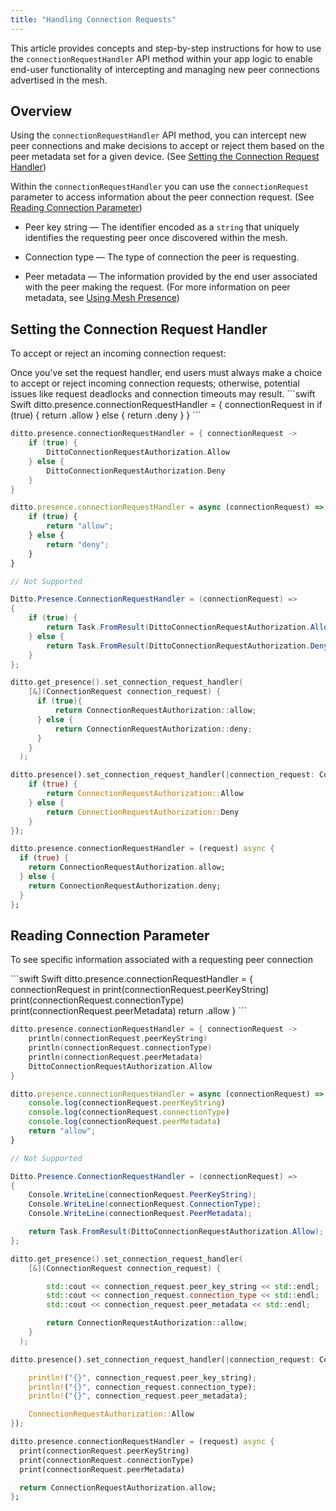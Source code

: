 ```yaml
---
title: "Handling Connection Requests"
---
```


This article provides concepts and step-by-step instructions for how to use the `connectionRequestHandler` API method within your app logic to enable end-user functionality of intercepting and managing new peer connections advertised in the mesh.

## Overview

Using the `connectionRequestHandler` API method, you can intercept new peer connections and make decisions to accept or reject them based on the peer metadata set for a given device. (See [Setting the Connection Request Handler](#setting-the-connection-request-handler))

Within the `connectionRequestHandler` you can use the `connectionRequest` parameter to access information about the peer connection request. (See [Reading Connection Parameter](#reading-connection-parameter))

- Peer key string — The identifier encoded as a `string` that uniquely identifies the requesting peer once discovered within the mesh.

- Connection type — The type of connection the peer is requesting.

- Peer metadata — The information provided by the end user associated with the peer making the request. (For more information on peer metadata, see [Using Mesh Presence](./using-mesh-presence))

## Setting the Connection Request Handler

To accept or reject an incoming connection request:

<Info>
Once you've set the request handler, end users must always make a choice to accept or reject incoming connection requests; otherwise, potential issues like request deadlocks and connection timeouts may result.
</Info>

<CodeGroup>
```swift Swift
ditto.presence.connectionRequestHandler = { connectionRequest in
    if (true) {
        return .allow
    } else {
        return .deny
    }
}
```

```kotlin Kotlin
ditto.presence.connectionRequestHandler = { connectionRequest ->
    if (true) {
        DittoConnectionRequestAuthorization.Allow
    } else {
        DittoConnectionRequestAuthorization.Deny
    }
}
```

```javascript JS
ditto.presence.connectionRequestHandler = async (connectionRequest) => {
    if (true) {
        return "allow";
    } else {
        return "deny";
    }
}
```

```java Java
// Not Supported
```

```csharp C#
Ditto.Presence.ConnectionRequestHandler = (connectionRequest) =>
{
    if (true) {
        return Task.FromResult(DittoConnectionRequestAuthorization.Allow);
    } else {
        return Task.FromResult(DittoConnectionRequestAuthorization.Deny);
    }
};
```

```cpp C++
ditto.get_presence().set_connection_request_handler(
    [&](ConnectionRequest connection_request) {
      if (true){
          return ConnectionRequestAuthorization::allow;
      } else {
          return ConnectionRequestAuthorization::deny;
      }
    }
  );
```

```rust Rust
ditto.presence().set_connection_request_handler(|connection_request: ConnectionRequest| {
    if (true) {
        return ConnectionRequestAuthorization::Allow
    } else {
        return ConnectionRequestAuthorization::Deny
    }
});
```

```dart Dart
ditto.presence.connectionRequestHandler = (request) async {
  if (true) {
    return ConnectionRequestAuthorization.allow;
  } else {
    return ConnectionRequestAuthorization.deny;
  }
};
```
</CodeGroup>

## Reading Connection Parameter

To see specific information associated with a requesting peer connection

<CodeGroup>
```swift Swift
ditto.presence.connectionRequestHandler = { connectionRequest in
    print(connectionRequest.peerKeyString)
    print(connectionRequest.connectionType)
    print(connectionRequest.peerMetadata)
    return .allow
}
```

```kotlin Kotlin
ditto.presence.connectionRequestHandler = { connectionRequest ->
    println(connectionRequest.peerKeyString)
    println(connectionRequest.connectionType)
    println(connectionRequest.peerMetadata)
    DittoConnectionRequestAuthorization.Allow
}
```

```javascript JS
ditto.presence.connectionRequestHandler = async (connectionRequest) => {
    console.log(connectionRequest.peerKeyString)
    console.log(connectionRequest.connectionType)
    console.log(connectionRequest.peerMetadata)
    return "allow";
}
```

```java Java
// Not Supported
```

```csharp C#
Ditto.Presence.ConnectionRequestHandler = (connectionRequest) =>
{
    Console.WriteLine(connectionRequest.PeerKeyString);
    Console.WriteLine(connectionRequest.ConnectionType);
    Console.WriteLine(connectionRequest.PeerMetadata);

    return Task.FromResult(DittoConnectionRequestAuthorization.Allow);
};
```

```cpp C++
ditto.get_presence().set_connection_request_handler(
    [&](ConnectionRequest connection_request) {

        std::cout << connection_request.peer_key_string << std::endl;
        std::cout << connection_request.connection_type << std::endl;
        std::cout << connection_request.peer_metadata << std::endl;

        return ConnectionRequestAuthorization::allow;
    }
  );
```

```rust Rust
ditto.presence().set_connection_request_handler(|connection_request: ConnectionRequest| {

    println!("{}", connection_request.peer_key_string);
    println!("{}", connection_request.connection_type);
    println!("{}", connection_request.peer_metadata);

    ConnectionRequestAuthorization::Allow
});
```

```dart Dart
ditto.presence.connectionRequestHandler = (request) async {
  print(connectionRequest.peerKeyString)
  print(connectionRequest.connectionType)
  print(connectionRequest.peerMetadata)

  return ConnectionRequestAuthorization.allow;
};
```
</CodeGroup>



